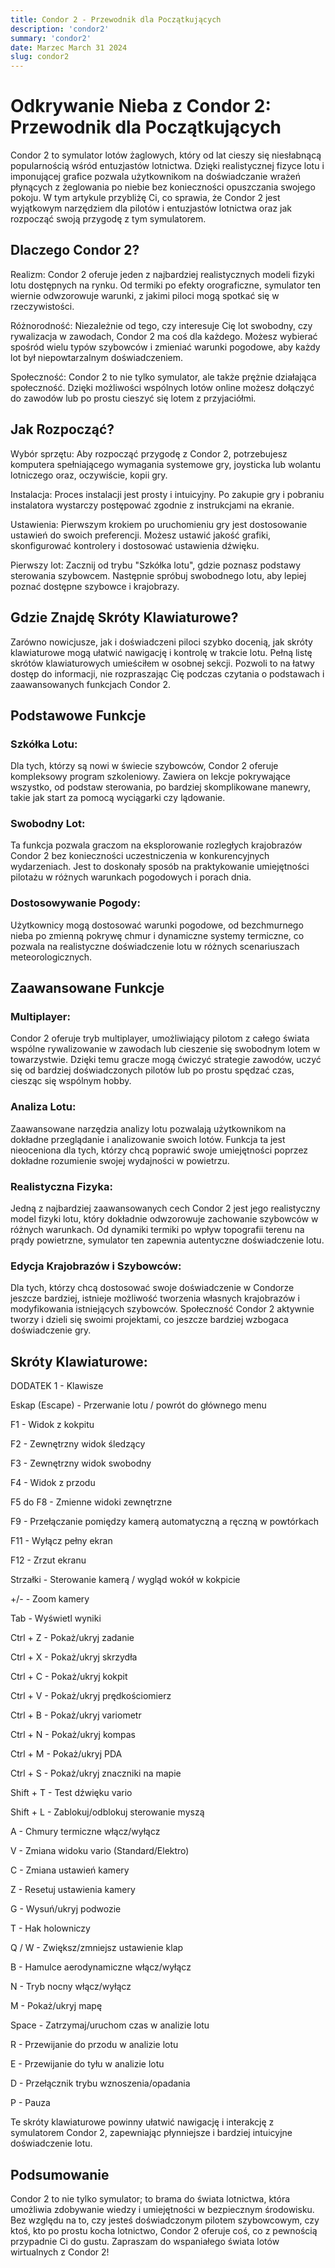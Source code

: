 ```yaml
---
title: Condor 2 - Przewodnik dla Początkujących
description: 'condor2'
summary: 'condor2'
date: Marzec March 31 2024
slug: condor2
---
```


# Odkrywanie Nieba z Condor 2: Przewodnik dla Początkujących

Condor 2 to symulator lotów żaglowych, który od lat cieszy się niesłabnącą popularnością wśród entuzjastów lotnictwa. Dzięki realistycznej fizyce lotu i imponującej grafice pozwala użytkownikom na doświadczanie wrażeń płynących z żeglowania po niebie bez konieczności opuszczania swojego pokoju. W tym artykule przybliżę Ci, co sprawia, że Condor 2 jest wyjątkowym narzędziem dla pilotów i entuzjastów lotnictwa oraz jak rozpocząć swoją przygodę z tym symulatorem.

## Dlaczego Condor 2?

Realizm: Condor 2 oferuje jeden z najbardziej realistycznych modeli fizyki lotu dostępnych na rynku. Od termiki po efekty orograficzne, symulator ten wiernie odwzorowuje warunki, z jakimi piloci mogą spotkać się w rzeczywistości.

Różnorodność: Niezależnie od tego, czy interesuje Cię lot swobodny, czy rywalizacja w zawodach, Condor 2 ma coś dla każdego. Możesz wybierać spośród wielu typów szybowców i zmieniać warunki pogodowe, aby każdy lot był niepowtarzalnym doświadczeniem.

Społeczność: Condor 2 to nie tylko symulator, ale także prężnie działająca społeczność. Dzięki możliwości wspólnych lotów online możesz dołączyć do zawodów lub po prostu cieszyć się lotem z przyjaciółmi.

## Jak Rozpocząć?

Wybór sprzętu: Aby rozpocząć przygodę z Condor 2, potrzebujesz komputera spełniającego wymagania systemowe gry, joysticka lub wolantu lotniczego oraz, oczywiście, kopii gry.

Instalacja: Proces instalacji jest prosty i intuicyjny. Po zakupie gry i pobraniu instalatora wystarczy postępować zgodnie z instrukcjami na ekranie.

Ustawienia: Pierwszym krokiem po uruchomieniu gry jest dostosowanie ustawień do swoich preferencji. Możesz ustawić jakość grafiki, skonfigurować kontrolery i dostosować ustawienia dźwięku.

Pierwszy lot: Zacznij od trybu "Szkółka lotu", gdzie poznasz podstawy sterowania szybowcem. Następnie spróbuj swobodnego lotu, aby lepiej poznać dostępne szybowce i krajobrazy.

## Gdzie Znajdę Skróty Klawiaturowe?

Zarówno nowicjusze, jak i doświadczeni piloci szybko docenią, jak skróty klawiaturowe mogą ułatwić nawigację i kontrolę w trakcie lotu. Pełną listę skrótów klawiaturowych umieściłem w osobnej sekcji. Pozwoli to na łatwy dostęp do informacji, nie rozpraszając Cię podczas czytania o podstawach i zaawansowanych funkcjach Condor 2.

## Podstawowe Funkcje

### Szkółka Lotu: 

Dla tych, którzy są nowi w świecie szybowców, Condor 2 oferuje kompleksowy program szkoleniowy. Zawiera on lekcje pokrywające wszystko, od podstaw sterowania, po bardziej skomplikowane manewry, takie jak start za pomocą wyciągarki czy lądowanie.

### Swobodny Lot: 
Ta funkcja pozwala graczom na eksplorowanie rozległych krajobrazów Condor 2 bez konieczności uczestniczenia w konkurencyjnych wydarzeniach. Jest to doskonały sposób na praktykowanie umiejętności pilotażu w różnych warunkach pogodowych i porach dnia.

### Dostosowywanie Pogody: 
Użytkownicy mogą dostosować warunki pogodowe, od bezchmurnego nieba po zmienną pokrywę chmur i dynamiczne systemy termiczne, co pozwala na realistyczne doświadczenie lotu w różnych scenariuszach meteorologicznych.

## Zaawansowane Funkcje

### Multiplayer: 
Condor 2 oferuje tryb multiplayer, umożliwiający pilotom z całego świata wspólne rywalizowanie w zawodach lub cieszenie się swobodnym lotem w towarzystwie. Dzięki temu gracze mogą ćwiczyć strategie zawodów, uczyć się od bardziej doświadczonych pilotów lub po prostu spędzać czas, ciesząc się wspólnym hobby.

### Analiza Lotu: 
Zaawansowane narzędzia analizy lotu pozwalają użytkownikom na dokładne przeglądanie i analizowanie swoich lotów. Funkcja ta jest nieoceniona dla tych, którzy chcą poprawić swoje umiejętności poprzez dokładne rozumienie swojej wydajności w powietrzu.

### Realistyczna Fizyka: 
Jedną z najbardziej zaawansowanych cech Condor 2 jest jego realistyczny model fizyki lotu, który dokładnie odwzorowuje zachowanie szybowców w różnych warunkach. Od dynamiki termiki po wpływ topografii terenu na prądy powietrzne, symulator ten zapewnia autentyczne doświadczenie lotu.

### Edycja Krajobrazów i Szybowców: 
Dla tych, którzy chcą dostosować swoje doświadczenie w Condorze jeszcze bardziej, istnieje możliwość tworzenia własnych krajobrazów i modyfikowania istniejących szybowców. Społeczność Condor 2 aktywnie tworzy i dzieli się swoimi projektami, co jeszcze bardziej wzbogaca doświadczenie gry.

## Skróty Klawiaturowe:

DODATEK 1 - Klawisze

Eskap (Escape) - Przerwanie lotu / powrót do głównego menu

F1 - Widok z kokpitu

F2 - Zewnętrzny widok śledzący

F3 - Zewnętrzny widok swobodny

F4 - Widok z przodu

F5 do F8 - Zmienne widoki zewnętrzne

F9 - Przełączanie pomiędzy kamerą automatyczną a ręczną w powtórkach

F11 - Wyłącz pełny ekran

F12 - Zrzut ekranu

Strzałki - Sterowanie kamerą / wygląd wokół w kokpicie

+/- - Zoom kamery

Tab - Wyświetl wyniki

Ctrl + Z - Pokaż/ukryj zadanie

Ctrl + X - Pokaż/ukryj skrzydła

Ctrl + C - Pokaż/ukryj kokpit

Ctrl + V - Pokaż/ukryj prędkościomierz

Ctrl + B - Pokaż/ukryj variometr

Ctrl + N - Pokaż/ukryj kompas

Ctrl + M - Pokaż/ukryj PDA

Ctrl + S - Pokaż/ukryj znaczniki na mapie

Shift + T - Test dźwięku vario

Shift + L - Zablokuj/odblokuj sterowanie myszą

A - Chmury termiczne włącz/wyłącz

V - Zmiana widoku vario (Standard/Elektro)

C - Zmiana ustawień kamery

Z - Resetuj ustawienia kamery

G - Wysuń/ukryj podwozie

T - Hak holowniczy

Q / W - Zwiększ/zmniejsz ustawienie klap

B - Hamulce aerodynamiczne włącz/wyłącz

N - Tryb nocny włącz/wyłącz

M - Pokaż/ukryj mapę

Space - Zatrzymaj/uruchom czas w analizie lotu

R - Przewijanie do przodu w analizie lotu

E - Przewijanie do tyłu w analizie lotu

D - Przełącznik trybu wznoszenia/opadania

P - Pauza

Te skróty klawiaturowe powinny ułatwić nawigację i interakcję z symulatorem Condor 2, zapewniając płynniejsze i bardziej intuicyjne doświadczenie lotu.

## Podsumowanie

Condor 2 to nie tylko symulator; to brama do świata lotnictwa, która umożliwia zdobywanie wiedzy i umiejętności w bezpiecznym środowisku. Bez względu na to, czy jesteś doświadczonym pilotem szybowcowym, czy ktoś, kto po prostu kocha lotnictwo, Condor 2 oferuje coś, co z pewnością przypadnie Ci do gustu. Zapraszam do wspaniałego świata lotów wirtualnych z Condor 2!